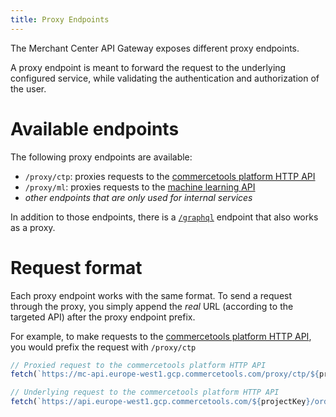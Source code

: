 ```yaml
---
title: Proxy Endpoints
---
```


The Merchant Center API Gateway exposes different proxy endpoints.

A proxy endpoint is meant to forward the request to the underlying configured service, while validating the authentication and authorization of the user.

# Available endpoints

The following proxy endpoints are available:

- `/proxy/ctp`: proxies requests to the [commercetools platform HTTP API](https://docs.commercetools.com/http-api.html)
- `/proxy/ml`: proxies requests to the [machine learning API](https://docs.commercetools.com/http-api-ml.html)
- _other endpoints that are only used for internal services_

In addition to those endpoints, there is a [`/graphql`](/main-concepts/graphql) endpoint that also works as a proxy.

# Request format

Each proxy endpoint works with the same format. To send a request through the proxy, you simply append the _real_ URL (according to the targeted API) after the proxy endpoint prefix.

For example, to make requests to the [commercetools platform HTTP API](https://docs.commercetools.com/http-api.html), you would prefix the request with `/proxy/ctp`

```js
// Proxied request to the commercetools platform HTTP API
fetch(`https://mc-api.europe-west1.gcp.commercetools.com/proxy/ctp/${projectKey}/orders`);

// Underlying request to the commercetools platform HTTP API
fetch(`https://api.europe-west1.gcp.commercetools.com/${projectKey}/orders`);
```
